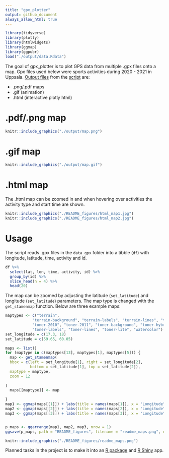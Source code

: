 ```yaml
---
title: "gpx_plotter"
output: github_document
always_allow_html: true
---
```


```r
library(tidyverse)
library(plotly)
library(htmlwidgets)
library(ggmap)
library(ggpubr)
load("./output/data.Rdata")
```

The goal of gpx_plotter is to plot GPS data from multiple .gpx files onto a map. Gpx files used below were sports activities during 2020 - 2021 in Uppsala. [Output files](https://github.com/kpullerits/gpx_plotter/tree/main/output) from the [script](https://github.com/kpullerits/gpx_plotter/blob/main/script/gpx_plotter_script.R) are:

* .png/.pdf maps
* .gif (animation)
* .html (interactive plotly html)

# .pdf/.png map

```r
knitr::include_graphics("./output/map.png")
```

# .gif map

```r
knitr::include_graphics("./output/map.gif")
```

# .html map

The .html map can be zoomed in and when hovering over activities the activity type and start time are shown.

```r
knitr::include_graphics("./README_figures/html_map1.jpg")
knitr::include_graphics("./README_figures/html_map2.jpg")
```

# Usage

The script reads .gpx files in the `data_gpx` folder into a tibble (`df`) with longitude, latitude, time, activity and id.

```r
df %>% 
  select(lat, lon, time, activity, id) %>% 
  group_by(id) %>% 
  slice_head(n = 4) %>% 
  head(20)
```

The map can be zoomed by adjusting the latitude (`set_latitude`) and longitude (`set_latitude`) parameters. The map type is changed with the `get_stamenmap` function. Below are three example maps:

```r
maptypes <- c("terrain",
            "terrain-background", "terrain-labels", "terrain-lines", "toner",
            "toner-2010", "toner-2011", "toner-background", "toner-hybrid",
            "toner-labels", "toner-lines", "toner-lite", "watercolor")
set_longitude = c(17.3, 18)
set_latitude = c(59.65, 60.05)

maps <- list()
for (maptype in c(maptypes[13], maptypes[1], maptypes[5])) {
  map <- get_stamenmap(
  bbox = c(left = set_longitude[1], right = set_longitude[2],
           bottom = set_latitude[1], top = set_latitude[2]),
  maptype = maptype,
  zoom = 12
  
)
  maps[[maptype]] <- map

}
map1 <- ggmap(maps[[1]]) + labs(title = names(maps[1]), x = "Longitude", y = "Latitude")
map2 <- ggmap(maps[[2]]) + labs(title = names(maps[2]), x = "Longitude", y = "Latitude")
map3 <- ggmap(maps[[3]]) + labs(title = names(maps[3]), x = "Longitude", y = "Latitude")


p_maps <- ggarrange(map1, map2, map3, nrow = 1)
ggsave(p_maps, path = "README_figures", filename = "readme_maps.png", device = "png", width = 12, height = 3)

```

```r
knitr::include_graphics("./README_figures/readme_maps.png")
```


Planned tasks in the project is to make it into an [R package](https://r-pkgs.org/) and [R Shiny](https://mastering-shiny.org/) app.


